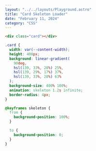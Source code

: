 ```yaml
---
layout: "../../layouts/Playground.astro"
title: "Card Skeleton Loader"
date: "February 11, 2024"
category: "CSS"
---
```



<div class="demo">
  <CardSkeletonLoader />
</div>

```html
<div class="card"></div>
```

```css
.card {
  width: var(--content-width);
  height: 400px;
  background: linear-gradient(
    90deg,
    hsl(139, 33%, 28%) 25%,
    hsl(139, 29%, 17%) 37%,
    hsl(139, 33%, 28%) 63%
  );
  background-size: 400% 100%;
  animation: skeleton 1.2s infinite;
  border-radius: 4px;
}

@keyframes skeleton {
  from {
    background-position: 100%;
  }

  to {
    background-position: 0;
  }
}
```
